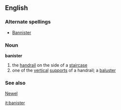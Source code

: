 ==English==
===Alternate spellings===
* [[Bannister]]

===Noun===
'''banister'''
# the [[handrail]] on the side of a [[staircase]]
# one of the [[vertical]] [[support]]s of a handrail; a [[baluster]]


===See also===
[[Newel]]

[[it:banister]]